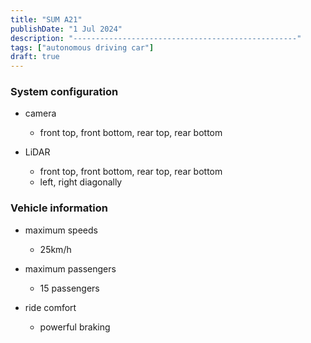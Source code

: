 ```yaml
---
title: "SUM A21"
publishDate: "1 Jul 2024"
description: "--------------------------------------------------"
tags: ["autonomous driving car"]
draft: true
---
```




<ModelViewer src="../../../models/navya.glb" />

### System configuration

- camera
  - front top, front bottom, rear top, rear bottom

- LiDAR
  - front top, front bottom, rear top, rear bottom
  - left, right diagonally

### Vehicle information

- maximum speeds
  - 25km/h

- maximum passengers
  - 15 passengers

- ride comfort
  - powerful braking